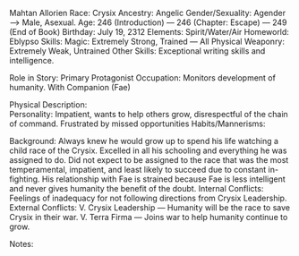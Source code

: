 Mahtan Allorien
Race:		Crysix
Ancestry:		Angelic
Gender/Sexuality:		Agender —> Male, Asexual.
Age:		246 (Introduction) — 246 (Chapter: Escape) — 249 (End of Book)
Birthday:		July 19, 2312
Elements:		Spirit/Water/Air
Homeworld:		Eblypso
Skills:		Magic: Extremely Strong, Trained — All Physical Weaponry: Extremely Weak, Untrained
Other Skills:		Exceptional writing skills and intelligence.
     	
Role in Story:		Primary Protagonist
Occupation:		Monitors development of humanity. With Companion (Fae)
     	
Physical Description:	
Personality:		Impatient, wants to help others grow, disrespectful of the chain of command. Frustrated by missed opportunities
Habits/Mannerisms:	
      	
Background:		Always knew he would grow up to spend his life watching a child race of the Crysix. Excelled in all his schooling and everything he was assigned to do. Did not expect to be assigned to the race that was the most temperamental, impatient, and least likely to succeed due to constant in-fighting. His relationship with Fae is strained because Fae is less intelligent and never gives humanity the benefit of the doubt.
Internal Conflicts:		Feelings of inadequacy for not following directions from Crysix Leadership.
External Conflicts:	 	V. Crysix Leadership — Humanity will be the race to save Crysix in their war.
		V. Terra Firma — Joins war to help humanity continue to grow.
      	
Notes:	
